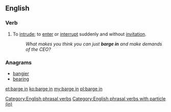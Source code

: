==English==

===Verb===
{{infl|en|verb|phrasal verb|head=to [[barge]] in}}

# {{idiomatic}} To [[intrude]]; to [[enter]] or [[interrupt]] suddenly and without [[invitation]].
#: ''What makes you think you can just '''barge in''' and make demands of the CEO?''

===Anagrams===
* [[bangier#English|bangier]]
* [[bearing#English|bearing]]

[[Category:English phrasal verbs]]
[[Category:English phrasal verbs with particle (in)]]

[[et:barge in]]
[[ko:barge in]]
[[my:barge in]]
[[pl:barge in]]